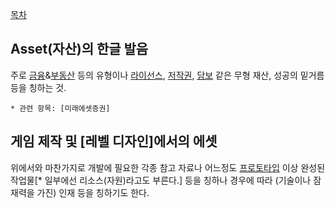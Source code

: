 [[목차]]
== Asset(자산)의 한글 발음 ==
주로 [[금융]]&[[부동산]] 등의 유형이나 [[라이선스]], [[저작권]], [[담보]] 같은 무형 재산, 성공의 밑거름 등을 칭하는 것.

 * 관련 항목: [미래에셋증권]
== 게임 제작 및 [레벨 디자인]에서의 에셋 ==
위에서와 마찬가지로 개발에 필요한 각종 참고 자료나 어느정도 [[프로토타입]] 이상 완성된 작업물[* 일부에선 리소스(자원)라고도 부른다.] 등을 칭하나 경우에 따라 (기술이나 잠재력을 가진) 인재 등을 칭하기도 한다.
